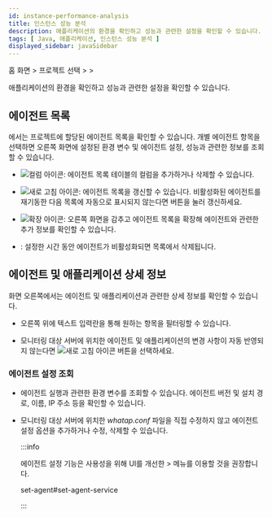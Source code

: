 ```yaml
---
id: instance-performance-analysis
title: 인스턴스 성능 분석
description: 애플리케이션의 환경을 확인하고 성능과 관련한 설정을 확인할 수 있습니다.
tags: [ Java, 애플리케이션, 인스턴스 성능 분석 ]
displayed_sidebar: javaSidebar
---
```


홈 화면 &gt; 프로젝트 선택 &gt; <Cmdname sid="app_upper" className="uitext" /> &gt; <Cmdname sid="agentsConfiguration" className="uitext" />

애플리케이션의 환경을 확인하고 성능과 관련한 설정을 확인할 수 있습니다.

<ProdImg img="ipa-main.png" desc="인스턴스 성능 분석" />

## 에이전트 목록

<Cmdname sid="application_agents" className="uitext" />에서는 프로젝트에 할당된 에이전트 목록을 확인할 수 있습니다. 개별 에이전트 항목을 선택하면 오른쪽 화면에 설정된 환경 변수 및 에이전트 설정, 성능과 관련한 정보를 조회할 수 있습니다.

* ![컬럼 아이콘](/img/ico-column.svg): 에이전트 목록 테이블의 컬럼을 추가하거나 삭제할 수 있습니다.

* ![새로 고침 아이콘](/img/ico-refresh.svg): 에이전트 목록을 갱신할 수 있습니다. 비활성화된 에이전트를 재기동한 다음 목록에 자동으로 표시되지 않는다면 버튼을 눌러 갱신하세요.

* ![확장 아이콘](/img/ic-s-arrows-alt.svg): 오른쪽 화면을 감추고 에이전트 목록을 확장해 에이전트와 관련한 추가 정보를 확인할 수 있습니다.

  <ImgLang img='ipa-agent-list.png' desc='에이전트 목록' />

* <Cmdname sid="inactive_agent_deletion_time" className="uitext" />: 설정한 시간 동안 에이전트가 비활성화되면 목록에서 삭제됩니다.

## 에이전트 및 애플리케이션 상세 정보

화면 오른쪽에서는 에이전트 및 애플리케이션과 관련한 상세 정보를 확인할 수 있습니다. 

* 오른쪽 위에 텍스트 입력란을 통해 원하는 항목을 필터링할 수 있습니다. 

* 모니터링 대상 서버에 위치한 에이전트 및 애플리케이션의 변경 사항이 자동 반영되지 않는다면 ![새로 고침 아이콘](/img/ico-refresh.png) 버튼을 선택하세요.

### 에이전트 설정 조회

* <Cmdname sid="runtime_boot_env" className="uitext" />

  에이전트 실행과 관련한 환경 변수를 조회할 수 있습니다. 에이전트 버전 및 설치 경로, 이름, IP 주소 등을 확인할 수 있습니다.

* <Cmdname sid="agent_configuration" className="uitext" />

  모니터링 대상 서버에 위치한 *whatap.conf* 파일을 직접 수정하지 않고 에이전트 설정 옵션을 추가하거나 수정, 삭제할 수 있습니다.

  :::info

  에이전트 설정 기능은 사용성을 위해 UI를 개선한 <Cmdname sid="management" className="uitext" /> &gt; <Cmdname sid="agent_configuration" className="uitext" /> 메뉴를 이용할 것을 권장합니다.

  set-agent#set-agent-service

  :::